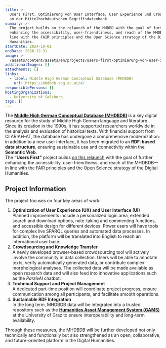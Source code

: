 ```yaml
---
title: >-
  Users First. Optimierung von User Interface, User Experience und Crowdsourcing
  an der Mittelhochdeutschen Begriffsdatenbank
summary: >-
  The project builds on the relaunch of the MHDBD with the goal of further
  enhancing the accessibility, user-friendliness, and reach of the MHDBDB, in
  line with the FAIR principles and the Open Science strategy of the Digital
  Humanities.
startDate: 2024-10-01
endDate: 2026-12-31
image: >-
  /assets/content/assets/en/projects/users-first-optimierung-von-user-interface-user-experience-und-crowdsourcing-an-der-mittelhochdeutschen-begriffsdatenbank/image.png
additionalImages: []
attachments: []
links:
  - label: Middle High German Conceptual Database (MHDBDB)
    url: https://mhdbdb.sbg.ac.at/#/
responsiblePersons: []
hostingOrganizations:
  - University of Salzburg
tags: []
---
```

The [**Middle High German Conceptual Database (MHDBDB)**](https://mhdbdb.sbg.ac.at/#/) is a key digital resource for the study of Middle High German language and literature. Since its creation in the 1990s, it has supported researchers worldwide in the analysis and evaluation of historical texts. With financial support from CLARIAH-AT, the database has undergone a comprehensive modernization: in addition to a new user interface, it has been migrated to an **RDF-based data structure**, ensuring sustainable use and connectivity within the **Semantic Web**.\
The **“Users First”** project builds [on this relaunch](projects/digital-sustainability-relaunch-mhdbdb/) with the goal of further enhancing the accessibility, user-friendliness, and reach of the MHDBDB—in line with the FAIR principles and the Open Science strategy of the Digital Humanities.

## Project Information

The project focuses on four key areas of work:

1. **Optimization of User Experience (UX) and User Interface (UI)**\
   Planned improvements include a personalized login area, extended search and download options, note-taking and commenting functions, and accessible design for different devices. Power users will have tools for complex live SPARQL queries and automated data processes. In addition, the platform will be translated into English to reach an international user base.
2. **Crowdsourcing and Knowledge Transfer**\
   A newly developed browser-based crowdsourcing tool will actively involve the community in data collection. Users will be able to annotate texts, verify automatically generated data, or contribute complex morphological analyses. The collected data will be made available as open research data and will also feed into innovative applications such as the *ParzivAI* chatbot.
3. **Technical Support and Project Management**\
   A dedicated part-time position will coordinate project progress, ensure communication among all participants, and facilitate smooth operations.
4. **Sustainable RDF Integration**\
   In the long term, MHDBDB data will be integrated into a trusted repository such as the [**Humanities Asset Management System (GAMS)**](https://gams.uni-graz.at/) at the University of Graz to ensure interoperability and long-term availability.

Through these measures, the MHDBDB will be further developed not only technically and functionally but also strengthened as an open, collaborative, and future-oriented platform in the Digital Humanities.
